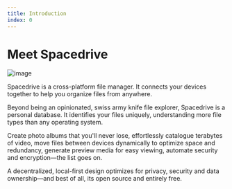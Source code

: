 ```yaml
---
title: Introduction
index: 0
---
```


# Meet Spacedrive

![image](/introduction.webp)

Spacedrive is a cross-platform file manager. It connects your devices together to help you organize files
from anywhere.

Beyond being an opinionated, swiss army knife file explorer, Spacedrive is a personal database. It identifies your files uniquely, understanding more file types than any operating system.

Create photo albums that you'll never lose, effortlessly catalogue terabytes of video, move files between devices dynamically to optimize space and redundancy, generate preview media for easy viewing, automate security and encryption—the list goes on.

A decentralized, local-first design optimizes for privacy, security and data ownership—and best of all, its open source and entirely free.
